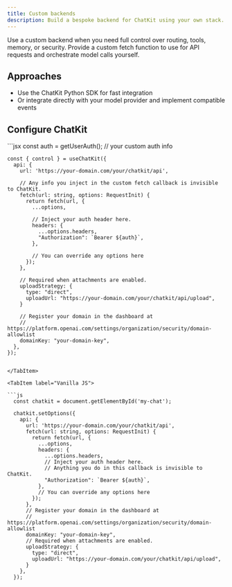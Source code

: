 ```yaml
---
title: Custom backends
description: Build a bespoke backend for ChatKit using your own stack.
---
```



Use a custom backend when you need full control over routing, tools, memory, or security. Provide a custom fetch function to use for API requests and orchestrate model calls yourself.

## Approaches

- Use the ChatKit Python SDK for fast integration
- Or integrate directly with your model provider and implement compatible events

## Configure ChatKit

<Tabs syncKey="language">
<TabItem label="React">
  ```jsx
    const auth = getUserAuth(); // your custom auth info

    const { control } = useChatKit({
      api: {
        url: 'https://your-domain.com/your/chatkit/api',

        // Any info you inject in the custom fetch callback is invisible to ChatKit.
        fetch(url: string, options: RequestInit) {
          return fetch(url, {
            ...options,

            // Inject your auth header here.
            headers: {
              ...options.headers,
              "Authorization": `Bearer ${auth}`,
            },

            // You can override any options here
          });
        },

        // Required when attachments are enabled.
        uploadStrategy: {
          type: "direct",
          uploadUrl: "https://your-domain.com/your/chatkit/api/upload",
        }

        // Register your domain in the dashboard at
        // https://platform.openai.com/settings/organization/security/domain-allowlist
        domainKey: "your-domain-key",
      },
    });
  ```

</TabItem>

<TabItem label="Vanilla JS">

  ```js
    const chatkit = document.getElementById('my-chat');

    chatkit.setOptions({
      api: {
        url: 'https://your-domain.com/your/chatkit/api',
        fetch(url: string, options: RequestInit) {
          return fetch(url, {
            ...options,
            headers: {
              ...options.headers,
              // Inject your auth header here.
              // Anything you do in this callback is invisible to ChatKit.
              "Authorization": `Bearer ${auth}`,
            },
            // You can override any options here
          });
        },
        // Register your domain in the dashboard at
        // https://platform.openai.com/settings/organization/security/domain-allowlist
        domainKey: "your-domain-key",
        // Required when attachments are enabled.
        uploadStrategy: {
          type: "direct",
          uploadUrl: "https://your-domain.com/your/chatkit/api/upload",
        }
      },
    });
  ```

</TabItem>
</Tabs>



